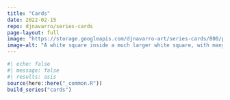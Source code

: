 ```yaml
---
title: "Cards"
date: 2022-02-15
repo: djnavarro/series-cards
page-layout: full
image: "https://storage.googleapis.com/djnavarro-art/series-cards/800/pollen_30_3021.jpg"
image-alt: "A white square inside a much larger white square, with many distorted copies in orange, blue and yellow, against a black background"
---
```

   
::: {.grid}
  
```r
#| echo: false
#| message: false
#| results: asis
source(here::here("_common.R"))
build_series("cards")
```
   
:::
   
